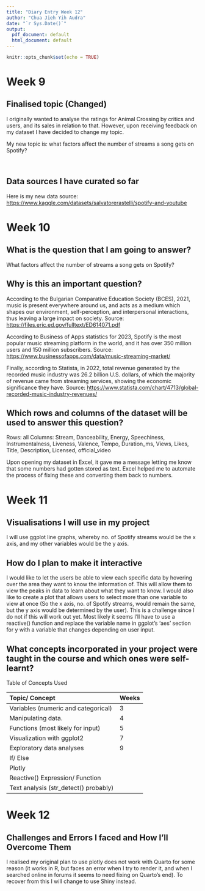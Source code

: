 ```yaml
---
title: "Diary Entry Week 12"
author: "Chua Jieh Yih Audra"
date: "`r Sys.Date()`"
output:
  pdf_document: default
  html_document: default
---
```


```r
knitr::opts_chunk$set(echo = TRUE)
```

# Week 9

## Finalised topic (Changed)
I originally wanted to analyse the ratings for Animal Crossing by critics and users, and its sales in relation to that. However, upon receiving feedback on my dataset I have decided to change my topic.

My new topic is: what factors affect the number of streams a song gets on Spotify?

<br>

## Data sources I have curated so far
Here is my new data source: [https://www.kaggle.com/datasets/salvatorerastelli/spotify-and-youtube](https://www.kaggle.com/datasets/salvatorerastelli/spotify-and-youtube)

# Week 10

## What is the question that I am going to answer?
What factors affect the number of streams a song gets on Spotify?

## Why is this an important question? 
According to the Bulgarian Comparative Education Society (BCES), 2021, music is present everywhere around us, and acts as a medium which shapes our environment, self-perception, and interpersonal interactions, thus leaving a large impact on society. Source: [https://files.eric.ed.gov/fulltext/ED614071.pdf](https://files.eric.ed.gov/fulltext/ED614071.pdf)

According to Business of Apps statistics for 2023, Spotify is the most popular music streaming platform in the world, and it has over 350 million users and 150 million subscribers. Source: [https://www.businessofapps.com/data/music-streaming-market/](https://www.businessofapps.com/data/music-streaming-market/)

Finally, according to Statista, in 2022, total revenue generated by the recorded music industry was 26.2 billion U.S. dollars, of which the majority of revenue came from streaming services, showing the economic significance they have. Source: [https://www.statista.com/chart/4713/global-recorded-music-industry-revenues/](https://www.statista.com/chart/4713/global-recorded-music-industry-revenues/)

## Which rows and columns of the dataset will be used to answer this question? 
Rows: all
Columns: Stream, Danceability, Energy, Speechiness, Instrumentalness, Liveness, Valence, Tempo, Duration_ms, Views, Likes, Title, Description, Licensed, official_video

Upon opening my dataset in Excel, it gave me a message letting me know that some numbers had gotten stored as text. Excel helped me to automate the process of fixing these and converting them back to numbers.

# Week 11

## Visualisations I will use in my project
I will use ggplot line graphs, whereby no. of Spotify streams would be the x axis, and my other variables would be the y axis.

## How do I plan to make it interactive
I would like to let the users be able to view each specific data by hovering over the area they want to know the information of. This will allow them to view the peaks in data to learn about what they want to know. 
I would also like to create a plot that allows users to select more than one variable to view at once (So the x axis, no. of Spotify streams, would remain the same, but the y axis would be determined by the user). This is a challenge since I do not if this will work out yet.
Most likely it seems I'll have to use a reactive() function and replace the variable name in ggplot's 'aes' section for y with a variable that changes depending on user input.

## What concepts incorporated in your project were taught in the course and which ones were self-learnt? 

\center Table of Concepts Used 

Topic/ Concept                            Weeks
----------------------------------------  ------
Variables (numeric and categorical)       3
Manipulating data.                        4
Functions (most likely for input)         5
Visualization with ggplot2                7
Exploratory data analyses                 9
If/ Else
Plotly
Reactive() Expression/ Function
Text analysis (str_detect() probably)

\flushleft
# Week 12
## Challenges and Errors I faced and How I'll Overcome Them
I realised my original plan to use plotly does not work with Quarto for some reason (it works in R, but faces an error when I try to render it, and when I searched online in forums it seems to need fixing on Quarto's end).
To recover from this I will change to use Shiny instead.